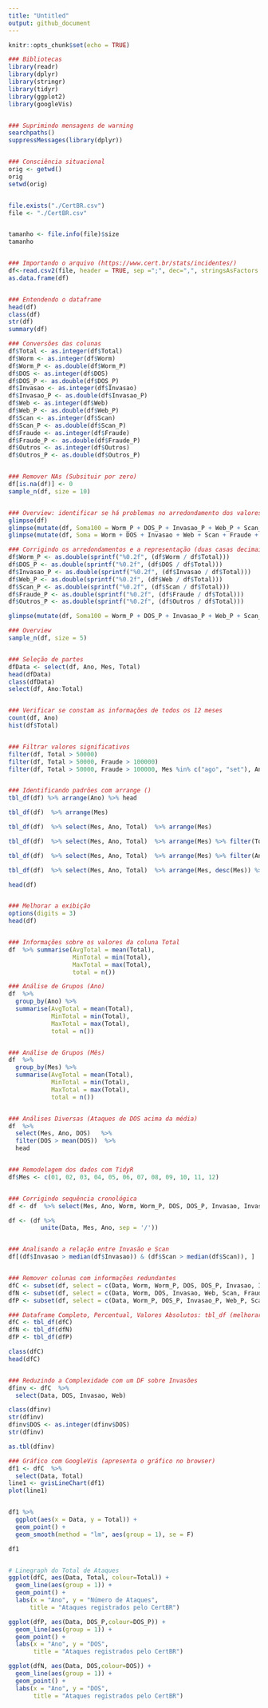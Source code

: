 ```yaml
---
title: "Untitled"
output: github_document
---
```


```r
knitr::opts_chunk$set(echo = TRUE)

### Bibliotecas
library(readr)
library(dplyr)
library(stringr)
library(tidyr)
library(ggplot2)
library(googleVis)


### Suprimindo mensagens de warning 
searchpaths()
suppressMessages(library(dplyr))


### Consciência situacional
orig <- getwd()
orig
setwd(orig)


file.exists("./CertBR.csv")
file <- "./CertBR.csv"


tamanho <- file.info(file)$size
tamanho


### Importando o arquivo (https://www.cert.br/stats/incidentes/)
df<-read.csv2(file, header = TRUE, sep =";", dec=",", stringsAsFactors = FALSE, encoding = "UTF-8")
as.data.frame(df)


### Entendendo o dataframe
head(df)
class(df)
str(df)
summary(df)

### Conversões das colunas
df$Total <- as.integer(df$Total)
df$Worm <- as.integer(df$Worm)
df$Worm_P <- as.double(df$Worm_P)
df$DOS <- as.integer(df$DOS)
df$DOS_P <- as.double(df$DOS_P)
df$Invasao <- as.integer(df$Invasao)
df$Invasao_P <- as.double(df$Invasao_P)
df$Web <- as.integer(df$Web)
df$Web_P <- as.double(df$Web_P)
df$Scan <- as.integer(df$Scan)
df$Scan_P <- as.double(df$Scan_P)
df$Fraude <- as.integer(df$Fraude)
df$Fraude_P <- as.double(df$Fraude_P)
df$Outros <- as.integer(df$Outros)
df$Outros_P <- as.double(df$Outros_P)


### Remover NAs (Subsituir por zero)
df[is.na(df)] <- 0 
sample_n(df, size = 10)


### Overview: identificar se há problemas no arredondamento dos valores (se a soma de percentuais é 100)
glimpse(df)
glimpse(mutate(df, Soma100 = Worm_P + DOS_P + Invasao_P + Web_P + Scan_P + Fraude_P + Outros_P))
glimpse(mutate(df, Soma = Worm + DOS + Invasao + Web + Scan + Fraude + Outros))

### Corrigindo os arredondamentos e a representação (duas casas decimais):
df$Worm_P <- as.double(sprintf("%0.2f", (df$Worm / df$Total)))
df$DOS_P <- as.double(sprintf("%0.2f", (df$DOS / df$Total)))
df$Invasao_P <- as.double(sprintf("%0.2f", (df$Invasao / df$Total)))
df$Web_P <- as.double(sprintf("%0.2f", (df$Web / df$Total)))
df$Scan_P <- as.double(sprintf("%0.2f", (df$Scan / df$Total)))
df$Fraude_P <- as.double(sprintf("%0.2f", (df$Fraude / df$Total)))
df$Outros_P <- as.double(sprintf("%0.2f", (df$Outros / df$Total)))

glimpse(mutate(df, Soma100 = Worm_P + DOS_P + Invasao_P + Web_P + Scan_P + Fraude_P + Outros_P))

### Overview
sample_n(df, size = 5)


### Seleção de partes
dfData <- select(df, Ano, Mes, Total)
head(dfData)
class(dfData)
select(df, Ano:Total)


### Verificar se constam as informações de todos os 12 meses
count(df, Ano)
hist(df$Total)


### Filtrar valores significativos
filter(df, Total > 50000)
filter(df, Total > 50000, Fraude > 100000)
filter(df, Total > 50000, Fraude > 100000, Mes %in% c("ago", "set"), Ano %in% c("2014"))


### Identificando padrões com arrange () 
tbl_df(df) %>% arrange(Ano) %>% head

tbl_df(df)  %>% arrange(Mes)

tbl_df(df)  %>% select(Mes, Ano, Total)  %>% arrange(Mes)

tbl_df(df)  %>% select(Mes, Ano, Total)  %>% arrange(Mes) %>% filter(Total > median(Total, na.rm = TRUE))

tbl_df(df)  %>% select(Mes, Ano, Total)  %>% arrange(Mes) %>% filter(Ano >= 2011)

tbl_df(df)  %>% select(Mes, Ano, Total)  %>% arrange(Mes, desc(Mes)) %>% filter(Ano >= 2011)

head(df)


### Melhorar a exibição
options(digits = 3)
head(df)


### Informações sobre os valores da coluna Total
df  %>% summarise(AvgTotal = mean(Total),
                  MinTotal = min(Total),
                  MaxTotal = max(Total),
                  total = n())

### Análise de Grupos (Ano)
df  %>% 
  group_by(Ano) %>%
  summarise(AvgTotal = mean(Total),
            MinTotal = min(Total),
            MaxTotal = max(Total),
            total = n())


### Análise de Grupos (Mês)
df  %>% 
  group_by(Mes) %>%
  summarise(AvgTotal = mean(Total),
            MinTotal = min(Total),
            MaxTotal = max(Total),
            total = n())


### Análises Diversas (Ataques de DOS acima da média)
df  %>% 
  select(Mes, Ano, DOS)   %>% 
  filter(DOS > mean(DOS))  %>%
  head


### Remodelagem dos dados com TidyR
df$Mes <- c(01, 02, 03, 04, 05, 06, 07, 08, 09, 10, 11, 12)


### Corrigindo sequência cronológica
df <- df  %>% select(Mes, Ano, Worm, Worm_P, DOS, DOS_P, Invasao, Invasao_P, Web, Web_P, Scan, Scan_P, Fraude, Fraude_P, Outros, Outros_P, Total)  %>% arrange(Mes, desc(Mes)) %>% arrange(Ano, desc(Ano))

df <- (df %>%
         unite(Data, Mes, Ano, sep = '/'))


### Analisando a relação entre Invasão e Scan
df[(df$Invasao > median(df$Invasao)) & (df$Scan > median(df$Scan)), ]


### Remover colunas com informações redundantes 
dfC <- subset(df, select = c(Data, Worm, Worm_P, DOS, DOS_P, Invasao, Invasao_P, Web, Web_P, Scan, Scan_P, Fraude, Fraude_P, Outros, Outros_P, Total))
dfN <- subset(df, select = c(Data, Worm, DOS, Invasao, Web, Scan, Fraude, Outros))
dfP <- subset(df, select = c(Data, Worm_P, DOS_P, Invasao_P, Web_P, Scan_P, Fraude_P, Outros_P))

### Dataframe Completo, Percentual, Valores Absolutos: tbl_df (melhorar a apresentação)
dfC <- tbl_df(dfC)
dfN <- tbl_df(dfN)
dfP <- tbl_df(dfP)

class(dfC)
head(dfC)


### Reduzindo a Complexidade com um DF sobre Invasões
dfinv <- dfC  %>% 
  select(Data, DOS, Invasao, Web)

class(dfinv)
str(dfinv)
dfinv$DOS <- as.integer(dfinv$DOS)
str(dfinv)

as.tbl(dfinv)

### Gráfico com GoogleVis (apresenta o gráfico no browser)
df1 <- dfC  %>% 
  select(Data, Total)
line1 <- gvisLineChart(df1)
plot(line1)


df1 %>%
  ggplot(aes(x = Data, y = Total)) +
  geom_point() +
  geom_smooth(method = "lm", aes(group = 1), se = F)

df1


# Linegraph do Total de Ataques
ggplot(dfC, aes(Data, Total, colour=Total)) +
  geom_line(aes(group = 1)) +
  geom_point() +
  labs(x = "Ano", y = "Número de Ataques", 
      title = "Ataques registrados pelo CertBR")

ggplot(dfP, aes(Data, DOS_P,colour=DOS_P)) +
  geom_line(aes(group = 1)) +
  geom_point() +
  labs(x = "Ano", y = "DOS", 
       title = "Ataques registrados pelo CertBR")

ggplot(dfN, aes(Data, DOS,colour=DOS)) +
  geom_line(aes(group = 1)) +
  geom_point() +
  labs(x = "Ano", y = "DOS", 
       title = "Ataques registrados pelo CertBR")



```
